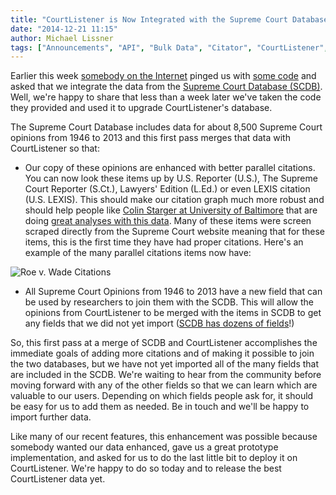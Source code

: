 ```yaml
---
title: "CourtListener is Now Integrated with the Supreme Court Database"
date: "2014-12-21 11:15"
author: Michael Lissner
tags: ["Announcements", "API", "Bulk Data", "Citator", "CourtListener", "Data Wrangling", "Supreme Court Database"]
---
```


Earlier this week [somebody on the
Internet](https://github.com/ariddell "https://xkcd.com/386/") pinged us
with [some
code](https://github.com/freelawproject/courtlistener/issues/319) and
asked that we integrate the data from the [Supreme Court Database
(SCDB)](http://scdb.wustl.edu/about.php). Well, we're happy to share
that less than a week later we've taken the code they provided and used
it to upgrade CourtListener's database.

The Supreme Court Database includes data for about 8,500 Supreme Court
opinions from 1946 to 2013 and this first pass merges that data with
CourtListener so that:

-   Our copy of these opinions are enhanced with better parallel
    citations. You can now look these items up by U.S. Reporter (U.S.),
    The Supreme Court Reporter (S.Ct.), Lawyers' Edition (L.Ed.) or even
    LEXIS citation (U.S. LEXIS). This should make our citation graph
    much more robust and should help people like [Colin Starger at
    University of
    Baltimore](http://law.ubalt.edu/faculty/profiles/starger.cfm) that
    are doing [great analyses with this
    data](http://law.ubalt.edu/faculty/scotus-mapping/index.cfm). Many
    of these items were screen scraped directly from the Supreme Court
    website meaning that for these items, this is the first time they
    have had proper citations. Here's an example of the many parallel
    citations items now have:

![Roe v. Wade
Citations](/images/Screenshot-from-2014-12-21-103557.png)

-   All Supreme Court Opinions from 1946 to 2013 have a new field that
    can be used by researchers to join them with the SCDB. This will
    allow the opinions from CourtListener to be merged with the items in
    SCDB to get any fields that we did not yet import ([SCDB has dozens
    of fields](http://scdb.wustl.edu/documentation.php)!)

So, this first pass at a merge of SCDB and CourtListener accomplishes
the immediate goals of adding more citations and of making it possible
to join the two databases, but we have not yet imported all of the many
fields that are included in the SCDB. We're waiting to hear from the
community before moving forward with any of the other fields so that we
can learn which are valuable to our users. Depending on which fields
people ask for, it should be easy for us to add them as needed. Be in
touch and we'll be happy to import further data.

Like many of our recent features, this enhancement was possible because
somebody wanted our data enhanced, gave us a great prototype
implementation, and asked for us to do the last little bit to deploy it
on CourtListener. We're happy to do so today and to release the best
CourtListener data yet.

